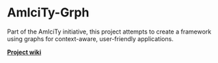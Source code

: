 <!-- ---------------------------------------------
Copyright (C)  Andrei Olaru and contributors (see AUTHORS).

This file is part of Visualization of Context Graphs.

Visualization of Context Graphs is free software: you can redistribute it and/or modify it under the terms of the GNU General Public License as published by the Free Software Foundation, either version 3 of the License, or any later version.

Visualization of Context Graphs is distributed in the hope that it will be useful, but WITHOUT ANY WARRANTY; without even the implied warranty of MERCHANTABILITY or FITNESS FOR A PARTICULAR PURPOSE.  See the GNU General Public License for more details.

You should have received a copy of the GNU General Public License along with Visualization of Context Graphs.  If not, see <http://www.gnu.org/licenses/>.
--------------------------------------------- -->
= AmIciTy-Grph =


Part of the AmIciTy initiative, this project attempts to create a framework using graphs for context-aware, user-friendly applications.

'''[https://github.com/andreiolaru-ro/AmIciTy-Grph/wiki Project wiki]'''
